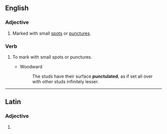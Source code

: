 ==English==

===Adjective===
{{en-adj}}

# Marked with small [[spot]]s or [[puncture]]s.

===Verb===
{{en-verb|punctulat}}

# {{lb|en|transitive}} To mark with small spots or punctures.
#* Woodward
#*: The studs have their surface '''punctulated''', as if set all over with other studs infinitely lesser.

----

==Latin==

===Adjective===
{{la-adj-form|punctulāte}}

# {{inflection of|punctulātus||voc|m|s|lang=la}}